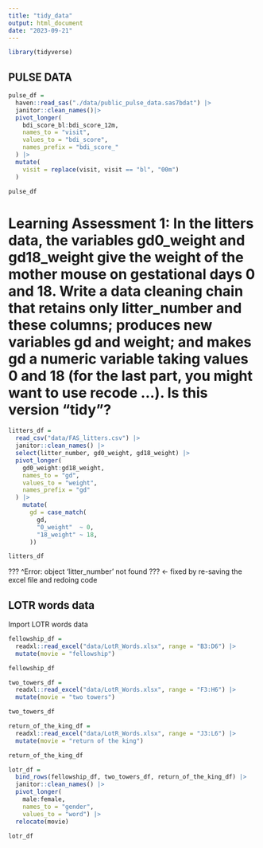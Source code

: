 ```yaml
---
title: "tidy_data"
output: html_document
date: "2023-09-21"
---
```


```r
library(tidyverse)
```

## PULSE DATA

```r
pulse_df = 
  haven::read_sas("./data/public_pulse_data.sas7bdat") |>
  janitor::clean_names()|>
  pivot_longer(
    bdi_score_bl:bdi_score_12m,
    names_to = "visit",
    values_to = "bdi_score",
    names_prefix = "bdi_score_"
  ) |> 
  mutate(
    visit = replace(visit, visit == "bl", "00m")
  )

pulse_df
```

# Learning Assessment 1:  In the litters data, the variables gd0_weight and gd18_weight give the weight of the mother mouse on gestational days 0 and 18. Write a data cleaning chain that retains only litter_number and these columns; produces new variables gd and weight; and makes gd a numeric variable taking values 0 and 18 (for the last part, you might want to use recode …). Is this version “tidy”?

```r
litters_df = 
  read_csv("data/FAS_litters.csv") |> 
  janitor::clean_names() |> 
  select(litter_number, gd0_weight, gd18_weight) |> 
  pivot_longer(
    gd0_weight:gd18_weight,
    names_to = "gd",
    values_to = "weight",
    names_prefix = "gd"
  ) |> 
    mutate(
      gd = case_match(
        gd,
        "0_weight"  ~ 0,
        "18_weight" ~ 18,
      ))

litters_df
```

??? ^Error: object 'litter_number' not found ??? <- fixed by re-saving the excel file and redoing code


## LOTR words data

Import LOTR words data

```r
fellowship_df = 
  readxl::read_excel("data/LotR_Words.xlsx", range = "B3:D6") |> 
  mutate(movie = "fellowship")

fellowship_df

two_towers_df = 
  readxl::read_excel("data/LotR_Words.xlsx", range = "F3:H6") |> 
  mutate(movie = "two towers")

two_towers_df

return_of_the_king_df = 
  readxl::read_excel("data/LotR_Words.xlsx", range = "J3:L6") |> 
  mutate(movie = "return of the king")

return_of_the_king_df

lotr_df = 
  bind_rows(fellowship_df, two_towers_df, return_of_the_king_df) |> 
  janitor::clean_names() |> 
  pivot_longer(
    male:female,
    names_to = "gender",
    values_to = "word") |> 
  relocate(movie)

lotr_df
```



















